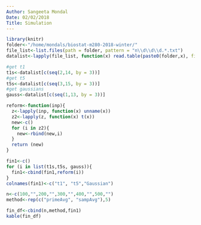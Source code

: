 ```yaml
---
Author: Sangeeta Mondal
Date: 02/02/2018
Title: Simulation
---
```

```r
library(knitr)
folder<-"/home/mondals/biostat-m280-2018-winter/"
file_list<-list.files(path = folder, pattern = "n\\d\\d\\d.*.txt")
datalist<-lapply(file_list, function(x) read.table(paste0(folder,x), fill = TRUE))
```

```r
#get t1 
t1s<-datalist[c(seq(2,14, by = 3))]
#get t5
t5s<-datalist[c(seq(3,15, by = 3))]
#get gaussians
gauss<-datalist[c(seq(1,13, by = 3))]

reform<-function(inp){
  z<-lapply(inp, function(x) unname(x))
  z2<-lapply(z, function(x) t(x))
  new<-c()
  for (i in z2){
    new<-rbind(new,i)
  }
  return (new)
}

fin1<-c()
for (i in list(t1s,t5s, gauss)){
  fin1<-cbind(fin1,reform(i))
}
colnames(fin1)<-c("t1", "t5","Gaussian")
```

```r
n<-c(100,"",200,"",300,"",400,"",500,"")  
method<-rep(c("primeAvg", "sampAvg"),5)

fin_df<-cbind(n,method,fin1)
kable(fin_df)
```